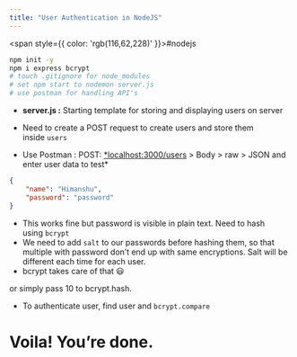 ```yaml
---
title: "User Authentication in NodeJS"
---
```



<span style={{ color: 'rgb(116,62,228)' }}>#nodejs</span> 

```bash
npm init -y
npm i express bcrypt
# touch .gitignore for node_modules
# set npm start to nodemon server.js
# use postman for handling API's
```

- **server.js :** Starting template for storing and displaying users on server



- Need to create a POST request to create users and store them inside `users`



- Use Postman : POST: [*localhost:3000/users](http://localhost:3000/users) &gt; Body &gt; raw &gt; JSON and enter user data to test*

```json
{
    "name": "Himanshu",
    "password": "password"
}
```

- This works fine but password is visible in plain text. Need to hash using `bcrypt`
- We need to add `salt` to our passwords before hashing them, so that multiple with password don’t end up with same encryptions. Salt will be different each time for each user.
- bcrypt takes care of that 😃



or simply pass 10 to bcrypt.hash.



- To authenticate user, find user and `bcrypt.compare`



# Voila! You’re done.
